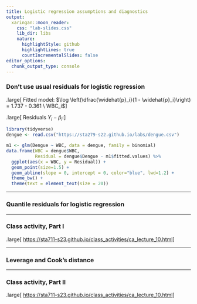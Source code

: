```yaml
---
title: Logistic regression assumptions and diagnostics
output:
  xaringan::moon_reader:
    css: "lab-slides.css"
    lib_dir: libs
    nature:
      highlightStyle: github
      highlightLines: true
      countIncrementalSlides: false
editor_options: 
  chunk_output_type: console
---
```


### Don't use usual residuals for logistic regression

.large[
Fitted model: $\log \left(\dfrac{\widehat{p}_i}{1 - \widehat{p}_i}\right) = 1.737 - 0.361 \ WBC_i$
]

.large[
Residuals $Y_i - \widehat{p}_i$:
]

```r
library(tidyverse)
dengue <- read.csv("https://sta279-s22.github.io/labs/dengue.csv")

m1 <- glm(Dengue ~ WBC, data = dengue, family = binomial)
data.frame(WBC = dengue$WBC,
           Residual = dengue$Dengue - m1$fitted.values) %>%
  ggplot(aes(x = WBC, y = Residual)) +
  geom_point(size=1.5) +
  geom_abline(slope = 0, intercept = 0, color="blue", lwd=1.2) +
  theme_bw() +
  theme(text = element_text(size = 20))
```

---

### Quantile residuals for logistic regression

---

### Class activity, Part I

.large[
[https://sta711-s23.github.io/class_activities/ca_lecture_10.html](https://sta711-s23.github.io/class_activities/ca_lecture_10.html)
]

---

### Leverage and Cook's distance 

---

### Class activity, Part II

.large[
[https://sta711-s23.github.io/class_activities/ca_lecture_10.html](https://sta711-s23.github.io/class_activities/ca_lecture_10.html)
]

